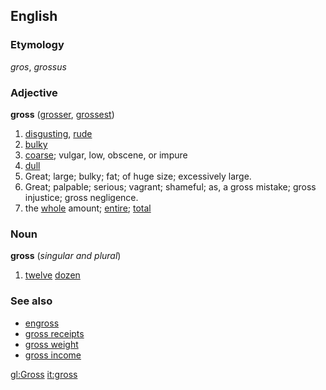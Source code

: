 ==English==

===Etymology===
{{F.}} ''gros'', {{L.}} ''grossus''

===Adjective===
'''gross'''  ([[grosser]], [[grossest]])
# [[disgusting]], [[rude]]
# [[bulky]]
# [[coarse]]; vulgar, low, obscene, or impure
# [[dull]]
# Great; large; bulky; fat; of huge size; excessively large.
# Great; palpable; serious; vagrant; shameful; as, a gross mistake; gross injustice; gross negligence.
# the [[whole]] amount; [[entire]]; [[total]]

===Noun===
'''gross''' (''singular and plural'')
# [[twelve]] [[dozen]]

===See also===
*[[engross]]
*[[gross receipts]]
*[[gross weight]]
*[[gross income]]

[[gl:Gross]]
[[it:gross]]
